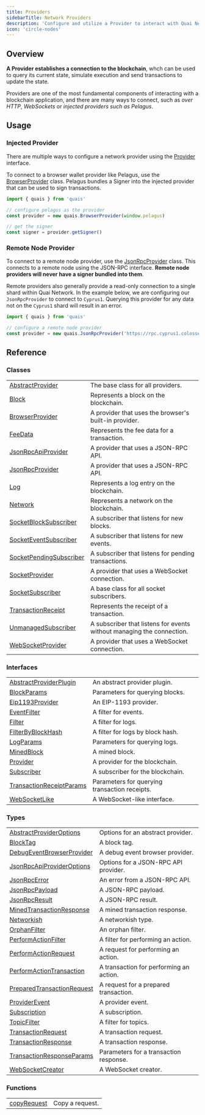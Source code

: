 ```yaml
---
title: Providers
sidebarTitle: Network Providers
description: 'Configure and utilize a Provider to interact with Quai Network.'
icon: 'circle-nodes'
---
```


## Overview

**A Provider establishes a connection to the blockchain**, whch can be used to query its current state, simulate execution and send transactions to update the state.

Providers are one of the most fundamental components of interacting with a blockchain application, and there are many ways to connect, such as _over HTTP_, _WebSockets_ or _injected providers such as Pelagus_.

## Usage

### Injected Provider

There are multiple ways to configure a network provider using the [Provider](/sdk/content/interfaces/Provider) interface.

To connect to a browser wallet provider like Pelagus, use the [BrowserProvider](/sdk/content/classes/BrowserProvider) class. Pelagus bundles a Signer into the injected provider that can be used to sign transactions.

```js
import { quais } from 'quais'

// configure pelagus as the provider
const provider = new quais.BrowserProvider(window.pelagus)

// get the signer
const signer = provider.getSigner()
```

### Remote Node Provider

To connect to a remote node provider, use the [JsonRpcProvider](/sdk/content/classes/JsonRpcProvider) class. This connects to a remote node using the JSON-RPC interface. **Remote node providers will never have a signer bundled into them**.

Remote providers also generally provide a read-only connection to a single shard within Quai Network. In the example below, we are configuring our `JsonRpcProvider` to connect to `Cyprus1`. Querying this provider for any data not on the `Cyprus1` shard will result in an error.

```js
import { quais } from 'quais'

// configure a remote node provider
const provider = new quais.JsonRpcProvider('https://rpc.cyprus1.colosseum.quaiscan.io')
```

## Reference

### Classes

|                                                                     |                                                                       |
| ------------------------------------------------------------------- | --------------------------------------------------------------------- |
| [AbstractProvider](/content/classes/AbstractProvider)               | The base class for all providers.                                     |
| [Block](/content/classes/Block)                                     | Represents a block on the blockchain.                                 |
| [BrowserProvider](/content/classes/BrowserProvider)                 | A provider that uses the browser's built-in provider.                 |
| [FeeData](/content/classes/FeeData)                                 | Represents the fee data for a transaction.                            |
| [JsonRpcApiProvider](/content/classes/JsonRpcApiProvider)           | A provider that uses a JSON-RPC API.                                  |
| [JsonRpcProvider](/content/classes/JsonRpcProvider)                 | A provider that uses a JSON-RPC API.                                  |
| [Log](/content/classes/Log)                                         | Represents a log entry on the blockchain.                             |
| [Network](/content/classes/Network)                                 | Represents a network on the blockchain.                               |
| [SocketBlockSubscriber](/content/classes/SocketBlockSubscriber)     | A subscriber that listens for new blocks.                             |
| [SocketEventSubscriber](/content/classes/SocketEventSubscriber)     | A subscriber that listens for new events.                             |
| [SocketPendingSubscriber](/content/classes/SocketPendingSubscriber) | A subscriber that listens for pending transactions.                   |
| [SocketProvider](/content/classes/SocketProvider)                   | A provider that uses a WebSocket connection.                          |
| [SocketSubscriber](/content/classes/SocketSubscriber)               | A base class for all socket subscribers.                              |
| [TransactionReceipt](/content/classes/TransactionReceipt)           | Represents the receipt of a transaction.                              |
| [UnmanagedSubscriber](/content/classes/UnmanagedSubscriber)         | A subscriber that listens for events without managing the connection. |
| [WebSocketProvider](/content/classes/WebSocketProvider)             | A provider that uses a WebSocket connection.                          |

### Interfaces

|                                                                          |                                               |
| ------------------------------------------------------------------------ | --------------------------------------------- |
| [AbstractProviderPlugin](/content/interfaces/AbstractProviderPlugin)     | An abstract provider plugin.                  |
| [BlockParams](/content/interfaces/BlockParams)                           | Parameters for querying blocks.               |
| [Eip1193Provider](/content/interfaces/Eip1193Provider)                   | An EIP-1193 provider.                         |
| [EventFilter](/content/interfaces/EventFilter)                           | A filter for events.                          |
| [Filter](/content/interfaces/Filter)                                     | A filter for logs.                            |
| [FilterByBlockHash](/content/interfaces/FilterByBlockHash)               | A filter for logs by block hash.              |
| [LogParams](/content/interfaces/LogParams)                               | Parameters for querying logs.                 |
| [MinedBlock](/content/interfaces/MinedBlock)                             | A mined block.                                |
| [Provider](/content/interfaces/Provider)                                 | A provider for the blockchain.                |
| [Subscriber](/content/interfaces/Subscriber)                             | A subscriber for the blockchain.              |
| [TransactionReceiptParams](/content/interfaces/TransactionReceiptParams) | Parameters for querying transaction receipts. |
| [WebSocketLike](/content/interfaces/WebSocketLike)                       | A WebSocket-like interface.                   |

### Types

|                                                                                |                                         |
| ------------------------------------------------------------------------------ | --------------------------------------- |
| [AbstractProviderOptions](/content/type-aliases/AbstractProviderOptions)       | Options for an abstract provider.       |
| [BlockTag](/content/type-aliases/BlockTag)                                     | A block tag.                            |
| [DebugEventBrowserProvider](/content/type-aliases/DebugEventBrowserProvider)   | A debug event browser provider.         |
| [JsonRpcApiProviderOptions](/content/type-aliases/JsonRpcApiProviderOptions)   | Options for a JSON-RPC API provider.    |
| [JsonRpcError](/content/type-aliases/JsonRpcError)                             | An error from a JSON-RPC API.           |
| [JsonRpcPayload](/content/type-aliases/JsonRpcPayload)                         | A JSON-RPC payload.                     |
| [JsonRpcResult](/content/type-aliases/JsonRpcResult)                           | A JSON-RPC result.                      |
| [MinedTransactionResponse](/content/type-aliases/MinedTransactionResponse)     | A mined transaction response.           |
| [Networkish](/content/type-aliases/Networkish)                                 | A networkish type.                      |
| [OrphanFilter](/content/type-aliases/OrphanFilter)                             | An orphan filter.                       |
| [PerformActionFilter](/content/type-aliases/PerformActionFilter)               | A filter for performing an action.      |
| [PerformActionRequest](/content/type-aliases/PerformActionRequest)             | A request for performing an action.     |
| [PerformActionTransaction](/content/type-aliases/PerformActionTransaction)     | A transaction for performing an action. |
| [PreparedTransactionRequest](/content/type-aliases/PreparedTransactionRequest) | A request for a prepared transaction.   |
| [ProviderEvent](/content/type-aliases/ProviderEvent)                           | A provider event.                       |
| [Subscription](/content/type-aliases/Subscription)                             | A subscription.                         |
| [TopicFilter](/content/type-aliases/TopicFilter)                               | A filter for topics.                    |
| [TransactionRequest](/content/type-aliases/TransactionRequest)                 | A transaction request.                  |
| [TransactionResponse](/content/type-aliases/TransactionResponse)               | A transaction response.                 |
| [TransactionResponseParams](/content/type-aliases/TransactionResponseParams)   | Parameters for a transaction response.  |
| [WebSocketCreator](/content/type-aliases/WebSocketCreator)                     | A WebSocket creator.                    |

### Functions

|                                               |                 |
| --------------------------------------------- | --------------- |
| [copyRequest](/content/functions/copyRequest) | Copy a request. |
